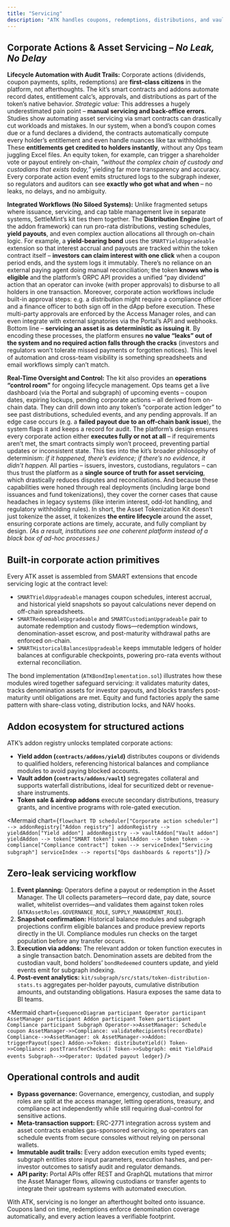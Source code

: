 ```yaml
---
title: "Servicing"
description: "ATK handles coupons, redemptions, distributions, and vault events without spreadsheet choreography."
---
```


## Corporate Actions & Asset Servicing – *No Leak, No Delay*

**Lifecycle Automation with Audit Trails:** Corporate actions (dividends, coupon payments, splits, redemptions) are **first-class citizens** in the platform, not afterthoughts. The kit’s smart contracts and addons automate record dates, entitlement calc’s, approvals, and distributions as part of the token’s native behavior. *Strategic value:* This addresses a hugely underestimated pain point – **manual servicing and back-office errors**. Studies show automating asset servicing via smart contracts can drastically cut workloads and mistakes. In our system, when a bond’s coupon comes due or a fund declares a dividend, the contracts automatically compute every holder’s entitlement and even handle nuances like tax withholding. These **entitlements get credited to holders instantly**, without any Ops team juggling Excel files. An equity token, for example, can trigger a shareholder vote or payout entirely on-chain, *“without the complex chain of custody and custodians that exists today,”* yielding far more transparency and accuracy. Every corporate action event emits structured logs to the subgraph indexer, so regulators and auditors can see **exactly who got what and when** – no leaks, no delays, and no ambiguity.

**Integrated Workflows (No Siloed Systems):** Unlike fragmented setups where issuance, servicing, and cap table management live in separate systems, SettleMint’s kit ties them together. The **Distribution Engine** (part of the addon framework) can run pro-rata distributions, vesting schedules, **yield payouts**, and even complex auction allocations all through on-chain logic. For example, a **yield-bearing bond** uses the `SMARTYieldUpgradeable` extension so that interest accrual and payouts are tracked within the token contract itself – **investors can claim interest with one click** when a coupon period ends, and the system logs it immutably. There’s no reliance on an external paying agent doing manual reconciliation; the token **knows who is eligible** and the platform’s ORPC API provides a unified “pay dividend” action that an operator can invoke (with proper approvals) to disburse to all holders in one transaction. Moreover, corporate action workflows include built-in approval steps: e.g. a distribution might require a compliance officer and a finance officer to both sign off in the dApp before execution. These multi-party approvals are enforced by the Access Manager roles, and can even integrate with external signatories via the Portal’s API and webhooks. Bottom line – **servicing an asset is as deterministic as issuing it**. By encoding these processes, the platform ensures **no value “leaks” out of the system and no required action falls through the cracks** (investors and regulators won’t tolerate missed payments or forgotten notices). This level of automation and cross-team visibility is something spreadsheets and email workflows simply can’t match.

**Real-Time Oversight and Control:** The kit also provides an **operations “control room”** for ongoing lifecycle management. Ops teams get a live dashboard (via the Portal and subgraph) of upcoming events – coupon dates, expiring lockups, pending corporate actions – all derived from on-chain data. They can drill down into any token’s “corporate action ledger” to see past distributions, scheduled events, and any pending approvals. If an edge case occurs (e.g. a **failed payout due to an off-chain bank issue**), the system flags it and keeps a record for audit. The platform’s design ensures every corporate action either **executes fully or not at all** – if requirements aren’t met, the smart contracts simply won’t proceed, preventing partial updates or inconsistent state. This ties into the kit’s broader philosophy of determinism: *if it happened, there’s evidence; if there’s no evidence, it didn’t happen.* All parties – issuers, investors, custodians, regulators – can thus trust the platform as a **single source of truth for asset servicing**, which drastically reduces disputes and reconciliations. And because these capabilities were honed through real deployments (including large bond issuances and fund tokenizations), they cover the corner cases that cause headaches in legacy systems (like interim interest, odd-lot handling, and regulatory withholding rules). In short, the Asset Tokenization Kit doesn’t just tokenize the asset, it tokenizes **the entire lifecycle** around the asset, ensuring corporate actions are timely, accurate, and fully compliant by design. *(As a result, institutions see one coherent platform instead of a black box of ad-hoc processes.)*

## Built-in corporate action primitives

Every ATK asset is assembled from SMART extensions that encode servicing logic at the contract level:

- `SMARTYieldUpgradeable` manages coupon schedules, interest accrual, and historical yield snapshots so payout calculations never depend on off-chain spreadsheets.
- `SMARTRedeemableUpgradeable` and `SMARTCustodianUpgradeable` pair to automate redemption and custody flows—redemption windows, denomination-asset escrow, and post-maturity withdrawal paths are enforced on-chain.
- `SMARTHistoricalBalancesUpgradeable` keeps immutable ledgers of holder balances at configurable checkpoints, powering pro-rata events without external reconciliation.

The bond implementation (`ATKBondImplementation.sol`) illustrates how these modules wired together safeguard servicing: it validates maturity dates, tracks denomination assets for investor payouts, and blocks transfers post-maturity until obligations are met. Equity and fund factories apply the same pattern with share-class voting, distribution locks, and NAV hooks.

## Addon ecosystem for structured actions

ATK’s addon registry unlocks templated corporate actions:

- **Yield addon (`contracts/addons/yield`)** distributes coupons or dividends to qualified holders, referencing historical balances and compliance modules to avoid paying blocked accounts.
- **Vault addon (`contracts/addons/vault`)** segregates collateral and supports waterfall distributions, ideal for securitized debt or revenue-share instruments.
- **Token sale & airdrop addons** execute secondary distributions, treasury grants, and incentive programs with role-gated execution.

<Mermaid
  chart={`
flowchart TD
  scheduler["Corporate action scheduler"] --> addonRegistry["Addon registry"]
  addonRegistry --> yieldAddon["Yield addon"]
  addonRegistry --> vaultAddon["Vault addon"]
  yieldAddon --> token["SMART token"]
  vaultAddon --> token
  token --> compliance["Compliance contract"]
  token --> serviceIndex["Servicing subgraph"]
  serviceIndex --> reports["Ops dashboards & reports"]
`}
/>

## Zero-leak servicing workflow

1. **Event planning:** Operators define a payout or redemption in the Asset Manager. The UI collects parameters—record date, pay date, source wallet, whitelist overrides—and validates them against token roles (`ATKAssetRoles.GOVERNANCE_ROLE`, `SUPPLY_MANAGEMENT_ROLE`).
2. **Snapshot confirmation:** Historical balance modules and subgraph projections confirm eligible balances and produce preview reports directly in the UI. Compliance modules run checks on the target population before any transfer occurs.
3. **Execution via addons:** The relevant addon or token function executes in a single transaction batch. Denomination assets are debited from the custodian vault, bond holders’ `bondRedeemed` counters update, and yield events emit for subgraph indexing.
4. **Post-event analytics:** `kit/subgraph/src/stats/token-distribution-stats.ts` aggregates per-holder payouts, cumulative distribution amounts, and outstanding obligations. Hasura exposes the same data to BI teams.

<Mermaid
  chart={`
sequenceDiagram
  participant Operator
  participant AssetManager
  participant Addon
  participant Token
  participant Compliance
  participant Subgraph
  Operator->>AssetManager: Schedule coupon
  AssetManager->>Compliance: validateRecipients(recordDate)
  Compliance-->>AssetManager: ok
  AssetManager->>Addon: triggerPayout(spec)
  Addon->>Token: distributeYield()
  Token->>Compliance: postTransferChecks()
  Token->>Subgraph: emit YieldPaid events
  Subgraph-->>Operator: Updated payout ledger
`}
/>

## Operational controls and audit

- **Bypass governance:** Governance, emergency, custodian, and supply roles are split at the access manager, letting operations, treasury, and compliance act independently while still requiring dual-control for sensitive actions.
- **Meta-transaction support:** ERC-2771 integration across system and asset contracts enables gas-sponsored servicing, so operators can schedule events from secure consoles without relying on personal wallets.
- **Immutable audit trails:** Every addon execution emits typed events; subgraph entities store input parameters, execution hashes, and per-investor outcomes to satisfy audit and regulator demands.
- **API parity:** Portal APIs offer REST and GraphQL mutations that mirror the Asset Manager flows, allowing custodians or transfer agents to integrate their upstream systems with automated execution.

With ATK, servicing is no longer an afterthought bolted onto issuance. Coupons land on time, redemptions enforce denomination coverage automatically, and every action leaves a verifiable footprint.
